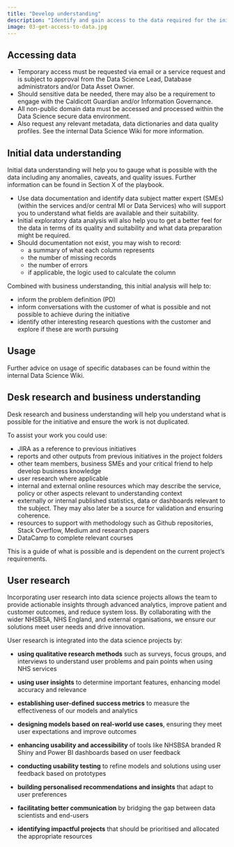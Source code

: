```yaml
---
title: "Develop understanding"
description: "Identify and gain access to the data required for the initiatve."
image: 03-get-access-to-data.jpg
---
```


## Accessing data

-	Temporary access must be requested via email or a service request and is subject to approval from the Data Science Lead, Database administrators and/or Data Asset Owner.
-	Should sensitive data be needed, there may also be a requirement to engage with the Caldicott Guardian and/or Information Governance.
-	All  non-public domain data must be accessed and processed within the Data Science secure data environment.
-	Also  request any relevant metadata, data dictionaries and data quality profiles. See the internal Data Science Wiki for more information.   



## Initial data understanding

Initial data understanding will help you to gauge what is possible with the data including any anomalies, caveats, and quality issues. Further information can be found in Section X of the playbook.  

-	Use data documentation and identify data subject matter expert (SMEs)  (within the services and/or central MI or Data Services) who will support you to understand what fields are available and their suitability.
-	Initial exploratory data analysis will also help you to get a better feel for the data in terms of its quality and suitability and what data preparation might be required.
-	Should documentation not exist, you may wish to record:
    - a summary of what each column represents
    -	the number of missing records
    -	the number of errors
    -	if applicable, the logic used to calculate the column

Combined with business understanding, this initial analysis will help to:

-	inform the problem definition (PD)
-	inform conversations with the customer of what is possible and not possible to achieve during the initiative
-	identify other interesting research questions with the customer and explore if these are worth pursuing


## Usage

Further advice on usage of specific databases can be found within the internal Data Science Wiki.

## Desk research and business understanding

Desk research and business understanding will help you understand what is possible for the initiative and ensure the work is not duplicated.

To assist your work you could use:

-	JIRA as a reference to previous initiatives
-	reports and other outputs from previous initiatives in the project folders
-	other team members, business SMEs and your critical friend to help develop business knowledge
-	user research where applicable
-	internal and external online resources which may describe the service, policy or other aspects relevant to understanding context
-	externally or internal published statistics, data or dashboards relevant to the subject. They may also later be a source for validation and ensuring coherence.
-	resources to support with methodology such as Github repositories, Stack Overflow, Medium and research papers
-	DataCamp to complete relevant courses

This is a guide of what is possible and is dependent on the current project’s requirements.

## User research


Incorporating user research into data science projects allows the team to provide actionable insights through advanced analytics, improve patient and customer outcomes, and reduce system loss. By collaborating with the wider NHSBSA, NHS England, and external organisations, we ensure our solutions meet user needs and drive innovation.

User research is integrated into the data science projects by:

- **using qualitative research methods** such as surveys, focus groups, and interviews to understand user problems and pain points when using NHS services

- **using user insights** to determine important features, enhancing model accuracy and relevance

- **establishing user-defined success metrics** to measure the effectiveness of our models and analytics

- **designing models based on real-world use cases**, ensuring they meet user expectations and improve outcomes

- **enhancing usability and accessibility** of tools like NHSBSA branded R Shiny and Power BI dashboards based on user feedback

- **conducting usability testing** to refine models and solutions using user feedback based on prototypes

- **building personalised recommendations and insights** that adapt to user preferences

- **facilitating better communication** by bridging the gap between data scientists and end-users

- **identifying impactful projects** that should be prioritised and allocated the appropriate resources 

